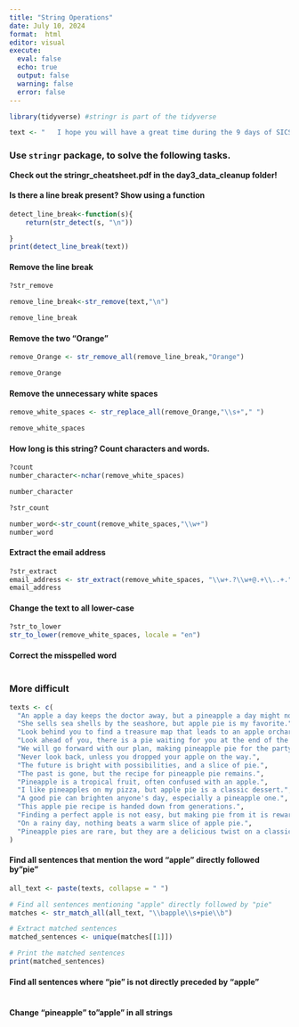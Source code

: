```yaml
---
title: "String Operations"
date: July 10, 2024
format:  html
editor: visual
execute: 
  eval: false
  echo: true
  output: false
  warning: false
  error: false
---
```


```r
library(tidyverse) #stringr is part of the tidyverse
```

```r
text <- "   I hope you will have a great time during the 9 days of SICSS-Berlin.  Orange  \nIf you have any suggestions for impovemend, feel free to tell us in person or via sicss.2023@wzb.eu.    Orange "
```

### Use `stringr` package, to solve the following tasks.

**Check out the stringr_cheatsheet.pdf in the day3_data_cleanup folder!**

#### Is there a line break present? Show using a function

```r
detect_line_break<-function(s){
    return(str_detect(s, "\n"))

}
print(detect_line_break(text))
```

#### Remove the line break

```r
?str_remove

remove_line_break<-str_remove(text,"\n")

remove_line_break
```

#### Remove the two "Orange"

```r
remove_Orange <- str_remove_all(remove_line_break,"Orange")

remove_Orange 
```

#### Remove the unnecessary white spaces

```r
remove_white_spaces <- str_replace_all(remove_Orange,"\\s+"," ")

remove_white_spaces
```

#### How long is this string? Count characters and words.

```r
?count
number_character<-nchar(remove_white_spaces)

number_character

?str_count

number_word<-str_count(remove_white_spaces,"\\w+")
number_word
```

#### Extract the email address

```r
?str_extract
email_address <- str_extract(remove_white_spaces, "\\w+.?\\w+@.+\\..+.")
email_address
```

#### Change the text to all lower-case

```r
?str_to_lower
str_to_lower(remove_white_spaces, locale = "en")

```

#### Correct the misspelled word

```r

```

### More difficult

```r
texts <- c(
  "An apple a day keeps the doctor away, but a pineapple a day might not.",
  "She sells sea shells by the seashore, but apple pie is my favorite.",
  "Look behind you to find a treasure map that leads to an apple orchard.",
  "Look ahead of you, there is a pie waiting for you at the end of the road.",
  "We will go forward with our plan, making pineapple pie for the party.",
  "Never look back, unless you dropped your apple on the way.",
  "The future is bright with possibilities, and a slice of pie.",
  "The past is gone, but the recipe for pineapple pie remains.",
  "Pineapple is a tropical fruit, often confused with an apple.",
  "I like pineapples on my pizza, but apple pie is a classic dessert.",
  "A good pie can brighten anyone's day, especially a pineapple one.",
  "This apple pie recipe is handed down from generations.",
  "Finding a perfect apple is not easy, but making pie from it is rewarding.",
  "On a rainy day, nothing beats a warm slice of apple pie.",
  "Pineapple pies are rare, but they are a delicious twist on a classic dessert."
)
```

#### Find all sentences that mention the word "apple" directly followed by"pie"

```r
all_text <- paste(texts, collapse = " ")

# Find all sentences mentioning "apple" directly followed by "pie"
matches <- str_match_all(all_text, "\\bapple\\s+pie\\b")

# Extract matched sentences
matched_sentences <- unique(matches[[1]])

# Print the matched sentences
print(matched_sentences)
```

#### Find all sentences where "pie" is not directly preceded by "apple"

```r

```

#### Change "pineapple" to"apple" in all strings

```r

```
